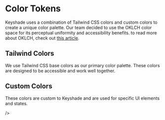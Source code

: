 
<Meta title="Tokens/Colors" />

# Color Tokens

Keyshade uses a combination of Tailwind CSS colors and custom colors to create a unique color palette.
Our team decided to use the OKLCH color space for its perceptual uniformity and accessibility benefits. to read more about OKLCH, check out [this article](https://evilmartians.com/chronicles/oklch-in-css-why-quit-rgb-hsl).

## Tailwind Colors

We use Tailwind CSS base colors as our primary color palette. These colors are designed to be accessible and work well together.

<ColorPalette>
  <ColorItem
    title="Red"
    colors={{
      50: 'oklch(97.1% 0.013 17.38)',
      100: 'oklch(93.6% 0.032 17.717)',
      200: 'oklch(88.5% 0.062 18.334)',
      300: 'oklch(80.8% 0.114 19.571)',
      400: 'oklch(70.4% 0.191 22.216)',
      500: 'oklch(63.7% 0.237 25.331)',
      600: 'oklch(57.7% 0.245 27.325)',
      700: 'oklch(50.5% 0.213 27.518)',
      800: 'oklch(44.4% 0.177 26.899)',
      900: 'oklch(39.6% 0.141 25.723)',
      950: 'oklch(25.8% 0.092 26.042)'
    }}
  />
  <ColorItem
    title="Orange"
    colors={{
      50: 'oklch(98% 0.016 73.684)',
      100: 'oklch(95.4% 0.038 75.164)',
      200: 'oklch(90.1% 0.076 70.697)',
      300: 'oklch(83.7% 0.128 66.29)',
      400: 'oklch(75% 0.183 55.934)',
      500: 'oklch(70.5% 0.213 47.604)',
      600: 'oklch(64.6% 0.222 41.116)',
      700: 'oklch(55.3% 0.195 38.402)',
      800: 'oklch(47% 0.157 37.304)',
      900: 'oklch(40.8% 0.123 38.172)',
      950: 'oklch(26.6% 0.079 36.259)'
    }}
  />
  <ColorItem
    title="Amber"
    colors={{
      50: 'oklch(98.7% 0.022 95.277)',
      100: 'oklch(96.2% 0.059 95.617)',
      200: 'oklch(92.4% 0.12 95.746)',
      300: 'oklch(87.9% 0.169 91.605)',
      400: 'oklch(82.8% 0.189 84.429)',
      500: 'oklch(76.9% 0.188 70.08)',
      600: 'oklch(66.6% 0.179 58.318)',
      700: 'oklch(55.5% 0.163 48.998)',
      800: 'oklch(47.3% 0.137 46.201)',
      900: 'oklch(41.4% 0.112 45.904)',
      950: 'oklch(27.9% 0.077 45.635)'
    }}
  />
  <ColorItem
    title="Yellow"
    colors={{
      50: 'oklch(98.7% 0.026 102.212)',
      100: 'oklch(97.3% 0.071 103.193)',
      200: 'oklch(94.5% 0.129 101.54)',
      300: 'oklch(90.5% 0.182 98.111)',
      400: 'oklch(85.2% 0.199 91.936)',
      500: 'oklch(79.5% 0.184 86.047)',
      600: 'oklch(68.1% 0.162 75.834)',
      700: 'oklch(55.4% 0.135 66.442)',
      800: 'oklch(47.6% 0.114 61.907)',
      900: 'oklch(42.1% 0.095 57.708)',
      950: 'oklch(28.6% 0.066 53.813)'
    }}
  />
  <ColorItem
    title="Lime"
    colors={{
      50: 'oklch(98.6% 0.031 120.757)',
      100: 'oklch(96.7% 0.067 122.328)',
      200: 'oklch(93.8% 0.127 124.321)',
      300: 'oklch(89.7% 0.196 126.665)',
      400: 'oklch(84.1% 0.238 128.85)',
      500: 'oklch(76.8% 0.233 130.85)',
      600: 'oklch(64.8% 0.2 131.684)',
      700: 'oklch(53.2% 0.157 131.589)',
      800: 'oklch(45.3% 0.124 130.933)',
      900: 'oklch(40.5% 0.101 131.063)',
      950: 'oklch(27.4% 0.072 132.109)'
    }}
  />
  <ColorItem
    title="Green"
    colors={{
      50: 'oklch(98.2% 0.018 155.826)',
      100: 'oklch(96.2% 0.044 156.743)',
      200: 'oklch(92.5% 0.084 155.995)',
      300: 'oklch(87.1% 0.15 154.449)',
      400: 'oklch(79.2% 0.209 151.711)',
      500: 'oklch(72.3% 0.219 149.579)',
      600: 'oklch(62.7% 0.194 149.214)',
      700: 'oklch(52.7% 0.154 150.069)',
      800: 'oklch(44.8% 0.119 151.328)',
      900: 'oklch(39.3% 0.095 152.535)',
      950: 'oklch(26.6% 0.065 152.934)'
    }}
  />
  <ColorItem
    title="Emerald"
    colors={{
      50: 'oklch(97.9% 0.021 166.113)',
      100: 'oklch(95% 0.052 163.051)',
      200: 'oklch(90.5% 0.093 164.15)',
      300: 'oklch(84.5% 0.143 164.978)',
      400: 'oklch(76.5% 0.177 163.223)',
      500: 'oklch(69.6% 0.17 162.48)',
      600: 'oklch(59.6% 0.145 163.225)',
      700: 'oklch(50.8% 0.118 165.612)',
      800: 'oklch(43.2% 0.095 166.913)',
      900: 'oklch(37.8% 0.077 168.94)',
      950: 'oklch(26.2% 0.051 172.552)'
    }}
  />
  <ColorItem
    title="Teal"
    colors={{
      50: 'oklch(98.4% 0.014 180.72)',
      100: 'oklch(95.3% 0.051 180.801)',
      200: 'oklch(91% 0.096 180.426)',
      300: 'oklch(85.5% 0.138 181.071)',
      400: 'oklch(77.7% 0.152 181.912)',
      500: 'oklch(70.4% 0.14 182.503)',
      600: 'oklch(60% 0.118 184.704)',
      700: 'oklch(51.1% 0.096 186.391)',
      800: 'oklch(43.7% 0.078 188.216)',
      900: 'oklch(38.6% 0.063 188.416)',
      950: 'oklch(27.7% 0.046 192.524)'
    }}
  />
  <ColorItem
    title="Cyan"
    colors={{
      50: 'oklch(98.4% 0.019 200.873)',
      100: 'oklch(95.6% 0.045 203.388)',
      200: 'oklch(91.7% 0.08 205.041)',
      300: 'oklch(86.5% 0.127 207.078)',
      400: 'oklch(78.9% 0.154 211.53)',
      500: 'oklch(71.5% 0.143 215.221)',
      600: 'oklch(60.9% 0.126 221.723)',
      700: 'oklch(52% 0.105 223.128)',
      800: 'oklch(45% 0.085 224.283)',
      900: 'oklch(39.8% 0.07 227.392)',
      950: 'oklch(30.2% 0.056 229.695)'
    }}
  />
  <ColorItem
    title="Sky"
    colors={{
      50: 'oklch(97.7% 0.013 236.62)',
      100: 'oklch(95.1% 0.026 236.824)',
      200: 'oklch(90.1% 0.058 230.902)',
      300: 'oklch(82.8% 0.111 230.318)',
      400: 'oklch(74.6% 0.16 232.661)',
      500: 'oklch(68.5% 0.169 237.323)',
      600: 'oklch(58.8% 0.158 241.966)',
      700: 'oklch(50% 0.134 242.749)',
      800: 'oklch(44.3% 0.11 240.79)',
      900: 'oklch(39.1% 0.09 240.876)',
      950: 'oklch(29.3% 0.066 243.157)'
    }}
  />
  <ColorItem
    title="Blue"
    colors={{
      50: 'oklch(97% 0.014 254.604)',
      100: 'oklch(93.2% 0.032 255.585)',
      200: 'oklch(88.2% 0.059 254.128)',
      300: 'oklch(80.9% 0.105 251.813)',
      400: 'oklch(70.7% 0.165 254.624)',
      500: 'oklch(62.3% 0.214 259.815)',
      600: 'oklch(54.6% 0.245 262.881)',
      700: 'oklch(48.8% 0.243 264.376)',
      800: 'oklch(42.4% 0.199 265.638)',
      900: 'oklch(37.9% 0.146 265.522)',
      950: 'oklch(28.2% 0.091 267.935)'
    }}
  />
  <ColorItem
    title="Indigo"
    colors={{
      50: 'oklch(96.2% 0.018 272.314)',
      100: 'oklch(93% 0.034 272.788)',
      200: 'oklch(87% 0.065 274.039)',
      300: 'oklch(78.5% 0.115 274.713)',
      400: 'oklch(67.3% 0.182 276.935)',
      500: 'oklch(58.5% 0.233 277.117)',
      600: 'oklch(51.1% 0.262 276.966)',
      700: 'oklch(45.7% 0.24 277.023)',
      800: 'oklch(39.8% 0.195 277.366)',
      900: 'oklch(35.9% 0.144 278.697)',
      950: 'oklch(25.7% 0.09 281.288)'
    }}
  />
  <ColorItem
    title="Violet"
    colors={{
      50: 'oklch(96.9% 0.016 293.756)',
      100: 'oklch(94.3% 0.029 294.588)',
      200: 'oklch(89.4% 0.057 293.283)',
      300: 'oklch(81.1% 0.111 293.571)',
      400: 'oklch(70.2% 0.183 293.541)',
      500: 'oklch(60.6% 0.25 292.717)',
      600: 'oklch(54.1% 0.281 293.009)',
      700: 'oklch(49.1% 0.27 292.581)',
      800: 'oklch(43.2% 0.232 292.759)',
      900: 'oklch(38% 0.189 293.745)',
      950: 'oklch(28.3% 0.141 291.089)'
    }}
  />
  <ColorItem
    title="Purple"
    colors={{
      50: 'oklch(97.7% 0.014 308.299)',
      100: 'oklch(94.6% 0.033 307.174)',
      200: 'oklch(90.2% 0.063 306.703)',
      300: 'oklch(82.7% 0.119 306.383)',
      400: 'oklch(71.4% 0.203 305.504)',
      500: 'oklch(62.7% 0.265 303.9)',
      600: 'oklch(55.8% 0.288 302.321)',
      700: 'oklch(49.6% 0.265 301.924)',
      800: 'oklch(43.8% 0.218 303.724)',
      900: 'oklch(38.1% 0.176 304.987)',
      950: 'oklch(29.1% 0.149 302.717)'
    }}
  />
  <ColorItem
    title="Fuchsia"
    colors={{
      50: 'oklch(97.7% 0.017 320.058)',
      100: 'oklch(95.2% 0.037 318.852)',
      200: 'oklch(90.3% 0.076 319.62)',
      300: 'oklch(83.3% 0.145 321.434)',
      400: 'oklch(74% 0.238 322.16)',
      500: 'oklch(66.7% 0.295 322.15)',
      600: 'oklch(59.1% 0.293 322.896)',
      700: 'oklch(51.8% 0.253 323.949)',
      800: 'oklch(45.2% 0.211 324.591)',
      900: 'oklch(40.1% 0.17 325.612)',
      950: 'oklch(29.3% 0.136 325.661)'
    }}
  />
  <ColorItem
    title="Pink"
    colors={{
      50: 'oklch(97.1% 0.014 343.198)',
      100: 'oklch(94.8% 0.028 342.258)',
      200: 'oklch(89.9% 0.061 343.231)',
      300: 'oklch(82.3% 0.12 346.018)',
      400: 'oklch(71.8% 0.202 349.761)',
      500: 'oklch(65.6% 0.241 354.308)',
      600: 'oklch(59.2% 0.249 0.584)',
      700: 'oklch(52.5% 0.223 3.958)',
      800: 'oklch(45.9% 0.187 3.815)',
      900: 'oklch(40.8% 0.153 2.432)',
      950: 'oklch(28.4% 0.109 3.907)'
    }}
  />
  <ColorItem
    title="Rose"
    colors={{
      50: 'oklch(96.9% 0.015 12.422)',
      100: 'oklch(94.1% 0.03 12.58)',
      200: 'oklch(89.2% 0.058 10.001)',
      300: 'oklch(81% 0.117 11.638)',
      400: 'oklch(71.2% 0.194 13.428)',
      500: 'oklch(64.5% 0.246 16.439)',
      600: 'oklch(58.6% 0.253 17.585)',
      700: 'oklch(51.4% 0.222 16.935)',
      800: 'oklch(45.5% 0.188 13.697)',
      900: 'oklch(41% 0.159 10.272)',
      950: 'oklch(27.1% 0.105 12.094)'
    }}
  />
  <ColorItem
    title="Slate"
    colors={{
      50: 'oklch(98.4% 0.003 247.858)',
      100: 'oklch(96.8% 0.007 247.896)',
      200: 'oklch(92.9% 0.013 255.508)',
      300: 'oklch(86.9% 0.022 252.894)',
      400: 'oklch(70.4% 0.04 256.788)',
      500: 'oklch(55.4% 0.046 257.417)',
      600: 'oklch(44.6% 0.043 257.281)',
      700: 'oklch(37.2% 0.044 257.287)',
      800: 'oklch(27.9% 0.041 260.031)',
      900: 'oklch(20.8% 0.042 265.755)',
      950: 'oklch(12.9% 0.042 264.695)'
    }}
  />
  <ColorItem
    title="Gray"
    colors={{
      50: 'oklch(98.5% 0.002 247.839)',
      100: 'oklch(96.7% 0.003 264.542)',
      200: 'oklch(92.8% 0.006 264.531)',
      300: 'oklch(87.2% 0.01 258.338)',
      400: 'oklch(70.7% 0.022 261.325)',
      500: 'oklch(55.1% 0.027 264.364)',
      600: 'oklch(44.6% 0.03 256.802)',
      700: 'oklch(37.3% 0.034 259.733)',
      800: 'oklch(27.8% 0.033 256.848)',
      900: 'oklch(21% 0.034 264.665)',
      950: 'oklch(13% 0.028 261.692)'
    }}
  />
  <ColorItem
    title="Zinc"
    colors={{
      50: 'oklch(98.5% 0 0)',
      100: 'oklch(96.7% 0.001 286.375)',
      200: 'oklch(92% 0.004 286.32)',
      300: 'oklch(87.1% 0.006 286.286)',
      400: 'oklch(70.5% 0.015 286.067)',
      500: 'oklch(55.2% 0.016 285.938)',
      600: 'oklch(44.2% 0.017 285.786)',
      700: 'oklch(37% 0.013 285.805)',
      800: 'oklch(27.4% 0.006 286.033)',
      900: 'oklch(21% 0.006 285.885)',
      950: 'oklch(14.1% 0.005 285.823)'
    }}
  />
  <ColorItem
    title="Neutral"
    colors={{
      50: 'oklch(98.5% 0 0)',
      100: 'oklch(97% 0 0)',
      200: 'oklch(92.2% 0 0)',
      300: 'oklch(87% 0 0)',
      400: 'oklch(70.8% 0 0)',
      500: 'oklch(55.6% 0 0)',
      600: 'oklch(43.9% 0 0)',
      700: 'oklch(37.1% 0 0)',
      800: 'oklch(26.9% 0 0)',
      900: 'oklch(20.5% 0 0)',
      950: 'oklch(14.5% 0 0)'
    }}
  />
  <ColorItem
    title="Neutral"
    colors={{
      50: 'oklch(98.5% 0 0)',
      100: 'oklch(97% 0 0)',
      200: 'oklch(92.2% 0 0)',
      300: 'oklch(87% 0 0)',
      400: 'oklch(70.8% 0 0)',
      500: 'oklch(55.6% 0 0)',
      600: 'oklch(43.9% 0 0)',
      700: 'oklch(37.1% 0 0)',
      800: 'oklch(26.9% 0 0)',
      900: 'oklch(20.5% 0 0)',
      950: 'oklch(14.5% 0 0)'
    }}
  />
  <ColorItem
    title="Stone"
    colors={{
      50: 'oklch(98.5% 0.001 106.423)',
      100: 'oklch(97% 0.001 106.424)',
      200: 'oklch(92.3% 0.003 48.717)',
      300: 'oklch(86.9% 0.005 56.366)',
      400: 'oklch(70.9% 0.01 56.259)',
      500: 'oklch(55.3% 0.013 58.071)',
      600: 'oklch(44.4% 0.011 73.639)',
      700: 'oklch(37.4% 0.01 67.558)',
      800: 'oklch(26.8% 0.007 34.298)',
      900: 'oklch(21.6% 0.006 56.043)',
      950: 'oklch(14.7% 0.004 49.25)'
    }}
  />
</ColorPalette>

## Custom Colors

These colors are custom to Keyshade and are used for specific UI elements and states.

<ColorPalette>
  <ColorItem
    title="Primary"
    colors={{
      100: 'oklch(0.9008 0.0713 209.29)',
      200: 'oklch(0.8566 0.0997 210.04)',
      300: 'oklch(0.8178 0.1217 211.95)',
      400: 'oklch(0.7848 0.1334 214.25)',
      500: 'oklch(0.7004 0.1213 214.65)',
      600: 'oklch(0.5775 0.0996 214.76)',
      700: 'oklch(0.524 0.0895 213.37)',
      800: 'oklch(0.4605 0.0786 214.26)',
      900: 'oklch(0.3942 0.0667 214.17)',
      1000: 'oklch(0.3252 0.0539 214.18)',
      1100: 'oklch(0.2553 0.0408 211.08)'
    }}
  />
  <ColorItem
    title="Neutral"
    colors={{
      100: 'oklch(1 0 0)',
      200: 'oklch(0.931 0 0)',
      300: 'oklch(0.8638 0 0)',
      400: 'oklch(0.7668 0 0)',
      500: 'oklch(0.6927 0 0)',
      600: 'oklch(0.6167 0 0)',
      700: 'oklch(0.5382 0 0)',
      800: 'oklch(0.4604 0 0)',
      900: 'oklch(0.3753 0 0)',
      1000: 'oklch(0.285 0 0)',
    }}

/>

</ColorPalette>
